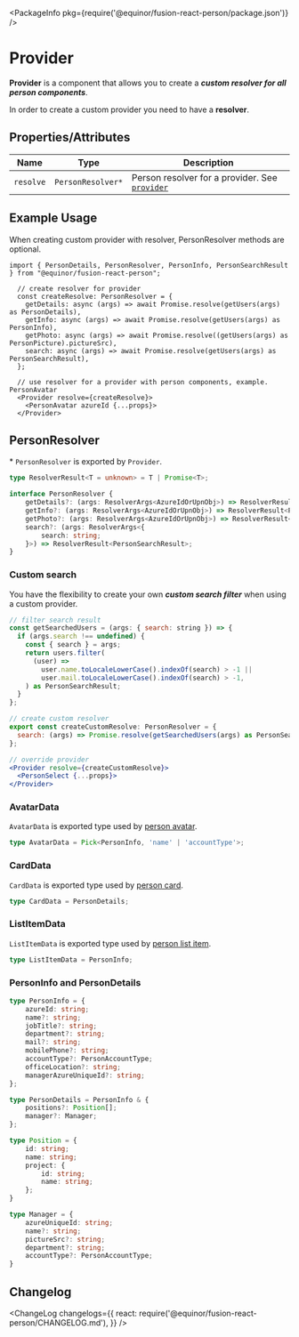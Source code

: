 
<Meta title="Data/Person/Provider" component={Provider} />

<PackageInfo pkg={require('@equinor/fusion-react-person/package.json')} />

# Provider

**Provider** is a component that allows you to create a ***custom resolver for all person components***.

In order to create a custom provider you need to have a **resolver**.

## Properties/Attributes

Name                      | Type                            | Description
------------------------- | -----------------------------   | -----------
`resolve`                 | `PersonResolver*`               | Person resolver for a provider. See [`provider`](https://github.com/equinor/fusion-react-components/blob/main/packages/person/src/Provider.tsx) 

## Example Usage

When creating custom provider with resolver, PersonResolver methods are optional.

```tsx
import { PersonDetails, PersonResolver, PersonInfo, PersonSearchResult } from "@equinor/fusion-react-person";

  // create resolver for provider
  const createResolve: PersonResolver = {
    getDetails: async (args) => await Promise.resolve(getUsers(args) as PersonDetails),
    getInfo: async (args) => await Promise.resolve(getUsers(args) as PersonInfo),
    getPhoto: async (args) => await Promise.resolve((getUsers(args) as PersonPicture).pictureSrc),
    search: async (args) => await Promise.resolve(getUsers(args) as PersonSearchResult),
  };

  // use resolver for a provider with person components, example. PersonAvatar
  <Provider resolve={createResolve}> 
    <PersonAvatar azureId {...props}>
  </Provider>
```

## PersonResolver

\*  `PersonResolver` is exported by `Provider`.
```ts
type ResolverResult<T = unknown> = T | Promise<T>;

interface PersonResolver {
    getDetails?: (args: ResolverArgs<AzureIdOrUpnObj>) => ResolverResult<PersonDetails>;
    getInfo?: (args: ResolverArgs<AzureIdOrUpnObj>) => ResolverResult<PersonInfo>;
    getPhoto?: (args: ResolverArgs<AzureIdOrUpnObj>) => ResolverResult<string>;
    search?: (args: ResolverArgs<{
        search: string;
    }>) => ResolverResult<PersonSearchResult>;
}
```

### Custom search

You have the flexibility to create your own ***custom search filter*** when using a custom provider.

```jsx
// filter search result
const getSearchedUsers = (args: { search: string }) => {
  if (args.search !== undefined) {
    const { search } = args;
    return users.filter(
      (user) =>
        user.name.toLocaleLowerCase().indexOf(search) > -1 ||
        user.mail.toLocaleLowerCase().indexOf(search) > -1,
    ) as PersonSearchResult;
  }
};

// create custom resolver
export const createCustomResolve: PersonResolver = {
  search: (args) => Promise.resolve(getSearchedUsers(args) as PersonSearchResult),
};

// override provider
<Provider resolve={createCustomResolve}> 
  <PersonSelect {...props}>
</Provider>

```

### AvatarData
`AvatarData` is exported type used by [person avatar](?path=/docs/data-person-avatar--page).
```ts
type AvatarData = Pick<PersonInfo, 'name' | 'accountType'>;
```

### CardData
`CardData` is exported type used by [person card](?path=/docs/data-person-card--page).
```ts
type CardData = PersonDetails;
```

### ListItemData
`ListItemData` is exported type used by [person list item](?path=/docs/data-person-list-item--page).
```ts
type ListItemData = PersonInfo;
```
### PersonInfo and PersonDetails
```ts
type PersonInfo = {
    azureId: string;
    name?: string;
    jobTitle?: string;
    department?: string;
    mail?: string;
    mobilePhone?: string;
    accountType?: PersonAccountType;
    officeLocation?: string;
    managerAzureUniqueId?: string;
};

type PersonDetails = PersonInfo & {
    positions?: Position[];
    manager?: Manager;
};

type Position = {
    id: string;
    name: string;
    project: {
        id: string;
        name: string;
    };
}

type Manager = {
    azureUniqueId: string;
    name?: string;
    pictureSrc?: string;
    department?: string;
    accountType?: PersonAccountType;
}
```

## Changelog

<ChangeLog
  changelogs={{
    react: require('@equinor/fusion-react-person/CHANGELOG.md'),
  }}
/>
